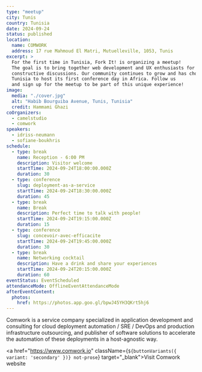 ```yaml
---
type: "meetup"
city: Tunis
country: Tunisia
date: 2024-09-24
status: published
location:
  name: COMWORK
  address: 17 rue Mahmoud El Matri, Mutuelleville, 1053, Tunis
excerpt: >
  For the first time in Tunisia, Fork It! is organizing a meetup!
  The goal is to bring together web development and UX enthusiasts for meetings focused on sharing experiences and
  constructive discussions. Our community continues to grow and has chosen
  Tunisia to host its first conference day in Africa. Follow us
  and sign up for the meetup to be part of this unique experience!
image:
  media: "./cover.jpg"
  alt: "Habib Bourguiba Avenue, Tunis, Tunisia"
  credit: Hammami Ghazi
coOrganizers:
  - camelstudio
  - comwork
speakers:
  - idriss-neumann
  - sofiane-boukhris
schedule:
  - type: break
    name: Reception - 6:00 PM
    description: Visitor welcome
    startTime: 2024-09-24T18:00:00.000Z
    duration: 30
  - type: conference
    slug: deployment-as-a-service
    startTime: 2024-09-24T18:30:00.000Z
    duration: 45
  - type: break
    name: Break
    description: Perfect time to talk with people!
    startTime: 2024-09-24T19:15:00.000Z
    duration: 15
  - type: conference
    slug: concevoir-avec-efficacite
    startTime: 2024-09-24T19:45:00.000Z
    duration: 30
  - type: break
    name: Networking cocktail
    description: Have a drink and share your experiences
    startTime: 2024-09-24T20:15:00.000Z
    duration: 60
eventStatus: EventScheduled
attendanceMode: OfflineEventAttendanceMode
afterEventContent:
  photos:
    href: https://photos.app.goo.gl/bpwJ45YH3QKrt5hj6
---
```



Comwork is a service company specialized in application
development and consulting for cloud deployment automation / SRE
/ DevOps and production infrastructure outsourcing, and
publisher of software solutions to accelerate the automation of
these deployments in a host-agnostic way.

<a  href="https://www.comwork.io" className={`${buttonVariants({ variant: 'secondary' })} not-prose`}  target="_blank">Visit Comwork website</a>
